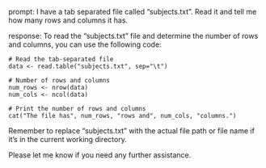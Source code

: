 prompt:
I have a tab separated file called "subjects.txt". Read it and tell me how many rows and columns it has. 

response:
To read the "subjects.txt" file and determine the number of rows and columns, you can use the following code:

```
# Read the tab-separated file
data <- read.table("subjects.txt", sep="\t")

# Number of rows and columns
num_rows <- nrow(data)
num_cols <- ncol(data)

# Print the number of rows and columns
cat("The file has", num_rows, "rows and", num_cols, "columns.")
```

Remember to replace "subjects.txt" with the actual file path or file name if it's in the current working directory.

Please let me know if you need any further assistance.
